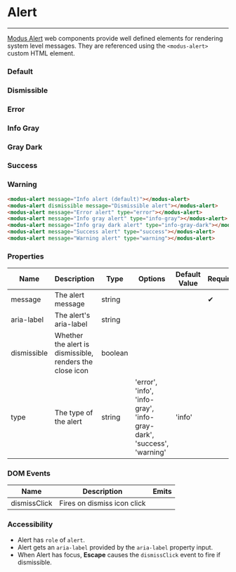
# Alert

---

[Modus Alert](https://modus.trimble.com/elements/alerts/) web components provide well defined elements for rendering system level messages. They are referenced using the `<modus-alert>` custom HTML element.

<Anchor storyId="components-alert--default" />

### Default

<modus-alert message="Info alert (default)"></modus-alert>

<Anchor storyId="components-alert--dismissible" />

### Dismissible

<modus-alert dismissible message="Dismissible alert"></modus-alert>

<Anchor storyId="components-alert--error" />

### Error

<modus-alert message="Error alert" type="error"></modus-alert>

<Anchor storyId="components-alert--info-gray" />

### Info Gray

<modus-alert message="Info gray alert" type="info-gray"></modus-alert>

<Anchor storyId="components-alert--info-gray-dark" />

### Gray Dark

<modus-alert message="Info gray dark alert" type="info-gray-dark"></modus-alert>

<Anchor storyId="components-alert--success" />

### Success

<modus-alert message="Success alert" type="success"></modus-alert>

<Anchor storyId="components-alert--warning" />

### Warning

<modus-alert message="Warning alert" type="warning"></modus-alert>

```html
<modus-alert message="Info alert (default)"></modus-alert>
<modus-alert dismissible message="Dismissible alert"></modus-alert>
<modus-alert message="Error alert" type="error"></modus-alert>
<modus-alert message="Info gray alert" type="info-gray"></modus-alert>
<modus-alert message="Info gray dark alert" type="info-gray-dark"></modus-alert>
<modus-alert message="Success alert" type="success"></modus-alert>
<modus-alert message="Warning alert" type="warning"></modus-alert>
```

### Properties

<section>
  <table>
    <thead>
      <tr>
        <th>Name</th>
        <th>Description</th>
        <th>Type</th>
        <th>Options</th>
        <th>Default Value</th>
        <th>Required</th>
      </tr>
    </thead>
    <tbody>
      <tr>
        <td>message</td>
        <td>The alert message</td>
        <td>string</td>
        <td></td>
        <td></td>
        <td>
          <span class="material-icons">&#10004;</span>
        </td>
      </tr>
      <tr>
        <td>aria-label</td>
        <td>The alert's aria-label</td>
        <td>string</td>
        <td></td>
        <td></td>
        <td></td>
      </tr>
      <tr>
        <td>dismissible</td>
        <td>Whether the alert is dismissible, renders the close icon</td>
        <td>boolean</td>
        <td></td>
        <td></td>
        <td></td>
      </tr>
      <tr>
        <td>type</td>
        <td>The type of the alert</td>
        <td>string</td>
        <td>'error', 'info', 'info-gray', 'info-gray-dark', 'success', 'warning'</td>
        <td>'info'</td>
        <td></td>
      </tr>
    </tbody>
  </table>
</section>

### DOM Events

<section>
  <table>
    <thead>
      <tr>
        <th>Name</th>
        <th>Description</th>
        <th>Emits</th>
      </tr>
    </thead>
    <tbody>
      <tr>
        <td>dismissClick</td>
        <td>Fires on dismiss icon click</td>
        <td></td>
      </tr>
    </tbody>
  </table>
</section>

### Accessibility

- Alert has `role` of `alert`.
- Alert gets an `aria-label` provided by the `aria-label` property input.
- When Alert has focus, **Escape** causes the `dismissClick` event to fire if dismissible.
